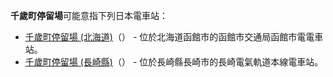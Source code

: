 '''千歲町停留場'''可能意指下列日本電車站：

* [[千歲町停留場_(北海道)|千歲町停留場 (北海道)]]（{{jpn|hg=ちとせちょうていりゅうじょう}}） - 位於北海道函館市的函館市交通局函館市電電車站。
* [[千歲町停留場_(長崎縣)|千歲町停留場 (長崎縣)]]（{{jpn|hg=ちとせまちていりゅうじょう}}） - 位於長崎縣長崎市的長崎電氣軌道本線電車站。

{{disambig|Cat=六字車站名消歧義}}
